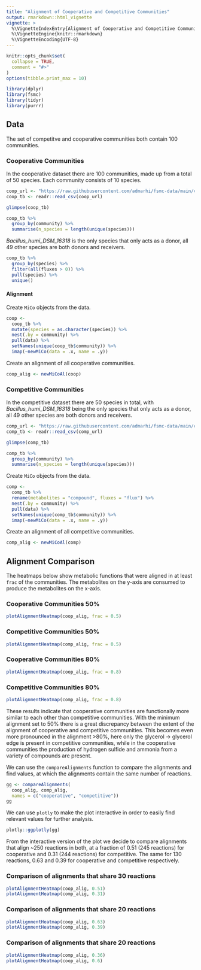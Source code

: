 ```yaml
---
title: "Alignment of Cooperative and Competitive Communities"
output: rmarkdown::html_vignette
vignette: >
  %\VignetteIndexEntry{Alignment of Cooperative and Competitive Communities}
  %\VignetteEngine{knitr::rmarkdown}
  %\VignetteEncoding{UTF-8}
---
```


```r
knitr::opts_chunk$set(
  collapse = TRUE,
  comment = "#>"
)
options(tibble.print_max = 10)
```

```r
library(dplyr)
library(fsmc)
library(tidyr)
library(purrr)
```


## Data
The set of competitve and cooperative communities both contain 100 communities. 

### Cooperative Communities

In the cooperative dataset there are 100 communities, made up from a total of 50 species. Each community consists of 10 species.

```r
coop_url <- "https://raw.githubusercontent.com/admarhi/fsmc-data/main/cooccurrence/cooperative.csv"
coop_tb <- readr::read_csv(coop_url)
```

```r
glimpse(coop_tb)

coop_tb %>% 
  group_by(community) %>% 
  summarise(n_species = length(unique(species)))
```

*Bacillus_humi_DSM_16318* is the only species that only acts as a donor, all 49 other species are both donors and receivers.

```r
coop_tb %>% 
  group_by(species) %>% 
  filter(all(fluxes > 0)) %>% 
  pull(species) %>% 
  unique()
```

#### Alignment 

Create `MiCo` objects from the data. 

```r
coop <- 
  coop_tb %>% 
  mutate(species = as.character(species)) %>% 
  nest(.by = community) %>% 
  pull(data) %>% 
  setNames(unique(coop_tb$community)) %>% 
  imap(~newMiCo(data = .x, name = .y))
```

Create an alignment of all cooperative communities.

```r
coop_alig <- newMiCoAl(coop)
```


### Competitive Communities

In the competitive dataset there are 50 species in total, with *Bacillus_humi_DSM_16318* being the only species that only acts as a donor, all 49 other species are both donors and receivers. 

```r
comp_url <- "https://raw.githubusercontent.com/admarhi/fsmc-data/main/cooccurrence/competitive.csv"
comp_tb <- readr::read_csv(comp_url)
```

```r
glimpse(comp_tb)

comp_tb %>% 
  group_by(community) %>% 
  summarise(n_species = length(unique(species)))
```



Create `MiCo` objects from the data. 

```r
comp <- 
  comp_tb %>% 
  rename(metabolites = "compound", fluxes = "flux") %>% 
  nest(.by = community) %>% 
  pull(data) %>% 
  setNames(unique(comp_tb$community)) %>% 
  imap(~newMiCo(data = .x, name = .y))
```

Create an alignment of all competitive communities.

```r
comp_alig <- newMiCoAl(comp)
```


## Alignment Comparison

The heatmaps below show metabolic functions that were aligned in at least `frac` of the communities. The metabolites on the y-axis are consumed to produce the metabolites on the x-axis. 

### Cooperative Communities 50%
```r
plotAlignmentHeatmap(coop_alig, frac = 0.5)
```

### Competitive Communities 50%
```r
plotAlignmentHeatmap(comp_alig, frac = 0.5)
```

### Cooperative Communities 80%
```r
plotAlignmentHeatmap(coop_alig, frac = 0.8)
```

### Competitive Communities 80%
```r
plotAlignmentHeatmap(comp_alig, frac = 0.8)
```

These results indicate that cooperative communities are functionally more similar to each other than competitive communities. With the minimum alignment set to 50% there is a great discrepancy between the extent of the alignment of cooperative and competitive communities. This becomes even more pronounced in the alignment >80%, here only the glycerol -> glycerol edge is present in competitive communities, while in the cooperative communities the production of hydrogen sulfide and ammonia from a variety of compounds are present.

We can use the `compareAlignments` function to compare the alignments and find values, at which the alignments contain the same number of reactions. 

```r
gg <- compareAlignments(
  coop_alig, comp_alig,
  names = c("cooperative", "competitive"))
gg
```

We can use `plotly` to make the plot interactive in order to easily find relevant values for further analysis. 

```r
plotly::ggplotly(gg)
```

From the interactive version of the plot we decide to compare alignments that align ~250 reactions in both, at a fraction of 0.51 (245 reactions) for cooperative and 0.31 (244 reactions) for competitive. The same for 130 reactions, 0.63 and 0.39 for cooperative and competitive respectively. 



### Comparison of alignments that share 30 reactions
```r
plotAlignmentHeatmap(coop_alig, 0.51)
plotAlignmentHeatmap(comp_alig, 0.31)
```

### Comparison of alignments that share 20 reactions
```r
plotAlignmentHeatmap(coop_alig, 0.63)
plotAlignmentHeatmap(comp_alig, 0.39)
```


### Comparison of alignments that share 20 reactions
```r
plotAlignmentHeatmap(comp_alig, 0.36)
plotAlignmentHeatmap(coop_alig, 0.6)
```
